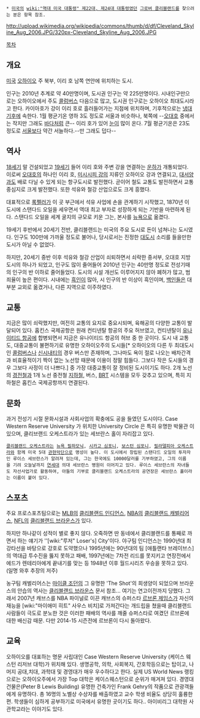  * [[미국]]의 [[wiki:"역대 미국 대통령" 제22대, 제24대 대통령]]였던 [[그로버 클리블랜드]]를 찾으려는 분은 항목 참조.

http://upload.wikimedia.org/wikipedia/commons/thumb/d/df/Cleveland_Skyline_Aug_2006.JPG/320px-Cleveland_Skyline_Aug_2006.JPG

{{{+1 Cleveland}}}

[[목차]]
== 개요 ==
[[미국]] [[오하이오]] 주 북부, 이리 호 남쪽 연안에 위치하는 도시.

인구는 2010년 추계로 약 40만명이며, 도시권 인구는 약 225만명이다. 시내인구만으로는 오하이오에서 주도 [[콜럼버스]] 다음으로 많고, 도시권 인구로는 오하이오 최대도시라고 한다. 카이아호가 강이 이리 호로 흘러들어가는 지점에 위치하며, 기후적으로는 [[냉대기후]]에 속한다. 1월 평균기온 영하 3도 정도로 서울과 비슷하나, 북쪽에 --[[오대호]] 중에서는 작지만 그래도 [[바다]]처럼 큰-- 이리 호가 있어 [[눈]]이 많이 온다. 7월 평균기온은 23도 정도로 [[서울]]보다 약간 서늘하다.--만 그래도 덥다--

== 역사 ==
[[18세기]] 말 건설되었고 [[19세기]] 들어 이리 호와 주변 강을 연결하는 [[운하]]가 개통되었다. 이로써 [[오대호]]의 하나인 이리 호, [[미시시피 강]]의 지류인 오하이오 강과 연결되고, [[대서양]]과도 배로 다닐 수 있게 되는 항구도시로 발전했다. 곧이어 철도 교통도 발전하면서 교통중심지로 크게 발전했다. 또한 석유와 철강 산업으로도 크게 흥했다.

대표적으로 [[록펠러]]가 이 곳 부근에서 석유 사업에 손을 관계하기 시작했고, 1870년 이 도시에 스탠다드 오일을 세우면서 역대 최고 부자로 성장하게 되는 기반을 마련하게 된다. 스탠다드 오일을 세계 굴지의 규모로 키운 그는, 본사를 [[뉴욕]]으로 옮겼다.

19세기 후반에서 20세기 전반, 클리블랜드는 미국의 주요 도시로 돈이 넘쳐나는 도시였다. 인구도 100만에 가까울 정도로 불어나, 당시로서는 진정한 [[대도시]] 소리를 들을만한 도시가 아닐 수 없었다.

하지만, 20세기 중반 이후 석유와 철강 산업이 쇠퇴하면서 쇠락한 중서부, 오대호 지방 도시의 하나가 되었고, 인구도 많이 줄어들어 2010년 인구는 40만명 정도로 전성기때의 인구의 반 이하로 줄어들었다. 도시의 시설 개선도 이루어지지 않아 폐허가 많고, 범죄율이 높은 편이다. 시내에는 [[흑인]]이 많아, 시 인구의 반 이상이 흑인이며, [[백인]]들은 대부분 교외로 옮겼거나, 다른 지역으로 이주하였다.

== 교통 ==
지금은 많이 쇠락했지만, 여전히 교통의 요지로 중요시되며, 육해공의 다양한 교통이 발달되어 있다. 홉킨스 국제공항은 원래 컨티넨탈 항공의 주요 허브였고, 컨티넨탈이 [[유나이티드 항공]]에 합병되면서 지금은 유나이티드 항공의 허브 중 한 곳이다. 도시 내 교통도, 대중교통이 불편하기로 유명한 오하이오주의 도시들[* 오하이오의 다른 두 최대도시인 [[콜럼버스]]나 [[신시내티]]의 경우 버스만 존재하며, 그나마도 욕이 절로 나오는 배차간격과 비효율적이기 짝이 없는 노선망 때문에 이용이 정말 힘들다. 그보다 작은 도시들의 경우 그보다 사정이 더 나쁘다.] 중 가장 대중교통이 잘 정비된 도시이기도 하다. 2개 노선의 [[경전철]]과 1개 노선 중전철 [[지하철]], 버스,  [[BRT]] 시스템을 모두 갖추고 있으며, 특히 지하철은 홉킨스 국제공항까지 연결된다.

== 문화 ==
과거 전성기 시절 문화시설과 사회사업의 확충에도 공을 들였던 도시이다. Case Western Reserve University 가 위치한 University Circle 은 특히 유명한 박물관 이 있으며, 클리브랜드 오케스트라가 있는 세브란스 홀이 자리잡고 있다.
 [[클리블랜드 오케스트라]]는 [[뉴욕 필하모닉]], [[시카고 심포니]], [[보스턴 심포니]], [[필라델피아 오케스트라]]와 함께 미국 5대 [[관현악단]]으로 명성이 높다. 이 도시에서 창립된 스탠다드 오일의 투자자인 루이스 세브란스가 알려져 있는데, 그는 한국에도 10000달러를 기부하였고, 그의 이름을 기려 오늘날까지 [[연세대]] 의대 세브란스 병원이 이어지고 있다. 루이스 세브란스의 자녀들도 자선사업가로 활동하여, 아들의 기부로 클리블랜드 오케스트라의 공연장은 세브란스 홀이라는 이름이 붙어 있다.

== 스포츠 ==
주요 프로스포츠팀으로는 [[MLB]]의 [[클리블랜드 인디언스]], [[NBA]]의 [[클리블랜드 캐벌리어스]], [[NFL]]의 [[클리블랜드 브라운스]]가 있다.

하지만 하나같이 성적이 별로 좋지 않다. 오죽하면 딴 동네에서 클리블랜드를 통째로 까면서 하는 얘기가 ''[wiki:"루저" Loser's] City'이다. 야구팀 인디언스는 1990년대 최강타선을 바탕으로 강호로 도약했으나 1995년에는 90년대의 팀 [애틀랜타 브레이브스]의 역대급 투수진을 뚫지 못하고 패배, 1997년에는 7차전 리드를 못지키고 연장전에서 에드가 렌테리아에게 끝내기를 맞는 등 1948년 이후 월드시리즈 우승을 못하고 있다.(일명 와후 추장의 저주)

농구팀 캐벌리어스는 [[마이클 조던]]의 그 유명한 'The Shot'의 희생양이 되었으며 브라운스의 안습의 역사는 [[클리블랜드 브라운스]] 문서 참조... 여기는 연고이전까지 당했다. 그래서 2007년 캐브스를 NBA 파이널로 이끈 캐브스의 슈퍼스타 [[르브론 제임스]]가 자신의 재능을 [wiki:"마이애미 히트" 사우스 비치]로 가져간다는 개드립을 쳤을때 클리블랜드 사람들이 극도로 분노한 것은 이러한 패배의 역사를 깨줄 슈퍼스타로 여겼던 르브론에 대한 배신감 때문. 다만 2014-15 시즌전에 르브론이 다시 돌아왔다.

== 교육 ==
오하이오를 대표하는 명문 사립대인 Case Western Reserve University (케이스 웨스턴 리저브 대학)가 위치해 있다. 생명공학, 의학, 사회복지, 간호학등으로는 탑이고, 나머지 공대,치대, 과학대 및 경영대가 매우 우수하다고 한다. 
실제 US World News 랭킹으로는 오하이오주에서 가장 Top 대학은 케이스웨스턴으로 순위가 매겨져 있다.
경영대 건물은(Peter B Lewis Building) 유명한 건축가인 Frank Gehry의 작품으로 관광객들에게 유명하다. 
총 16명의 노벨상 수상자를 배출하였고 교수 학생 비율도 상당히 훌륭한 편. 학생들이 심하게 공부하기로 미국에서 유명한 곳이기도 하다.. 아이비리그 대학원 사관학교라는 이야기도 있다. 
